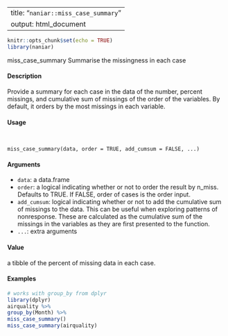 
---
title: "``naniar::miss_case_summary``"
output: html_document
---

```r
knitr::opts_chunk$set(echo = TRUE)
library(naniar)
```

miss_case_summary Summarise the missingness in each case

####  Description 

Provide a summary for each case in the data of the number, percent missings, and cumulative sum of missings of the order of the variables. By default, it orders by the most missings in each variable.

####  Usage 
<pre><code>

miss_case_summary(data, order = TRUE, add_cumsum = FALSE, ...)
</code></pre>
#### Arguments 

* ``data ``: a data.frame
* ``order``:  a logical indicating whether or not to order the result by n_miss. Defaults to TRUE. If FALSE, order of cases is the order input.
* ``add_cumsum``: logical indicating whether or not to add the cumulative sum of missings to the data. This can be useful when exploring patterns of nonresponse. These are calculated as the cumulative sum of the missings in the variables as they are first presented to the function.
* ``...``: extra arguments

#### Value 

a tibble of the percent of missing data in each case.


#### Examples 
```r

# works with group_by from dplyr
library(dplyr)
airquality %>%
group_by(Month) %>%
miss_case_summary()
miss_case_summary(airquality)
```
